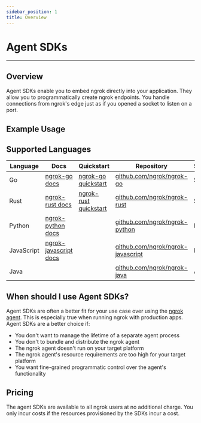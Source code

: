 ```yaml
---
sidebar_position: 1
title: Overview
---
```




# Agent SDKs

---

## Overview

Agent SDKs enable you to embed ngrok directly into your application. They allow
you to programmatically create ngrok endpoints. You handle connections from
ngrok's edge just as if you opened a socket to listen on a port.

## Example Usage

<Tabs groupId="connectivity" queryString="cty">
	<TabItem value="go-sdk" label="Go SDK">
		<RandomGoSdkExample />
	</TabItem>
	<TabItem value="nodejs-sdk" label="NodeJS SDK">
		<RandomNodejsSdkExample />
	</TabItem>
	<TabItem value="python-sdk" label="Python SDK">
		<RandomPythonSdkExample />
	</TabItem>
	<TabItem value="rust-sdk" label="Rust SDK">
		<RandomRustSdkExample />
	</TabItem>
</Tabs>

## Supported Languages

| Language   | Docs                                                               | Quickstart                                      | Repository                                                                     | Status |
| ---------- | ------------------------------------------------------------------ | ----------------------------------------------- | ------------------------------------------------------------------------------ | ------ |
| Go         | [ngrok-go docs](https://pkg.go.dev/golang.ngrok.com/ngrok)         | [ngrok-go quickstart](/getting-started/go/)     | [github.com/ngrok/ngrok-go](https://github.com/ngrok/ngrok-go)                 | Stable |
| Rust       | [ngrok-rust docs](https://docs.rs/ngrok/latest/ngrok/)             | [ngrok-rust quickstart](/getting-started/rust/) | [github.com/ngrok/ngrok-rust](https://github.com/ngrok/ngrok-rust)             | Stable |
| Python     | [ngrok-python docs](https://ngrok.github.io/ngrok-python/)         |                                                 | [github.com/ngrok/ngrok-python](https://github.com/ngrok/ngrok-python)         | Beta   |
| JavaScript | [ngrok-javascript docs](https://ngrok.github.io/ngrok-javascript/) |                                                 | [github.com/ngrok/ngrok-javascript](https://github.com/ngrok/ngrok-javascript) | Beta   |
| Java       |                                                                    |                                                 | [github.com/ngrok/ngrok-java](https://github.com/ngrok/ngrok-java)             | Alpha  |

## When should I use Agent SDKs?

Agent SDKs are often a better fit for your use case over using the [ngrok
agent](/agent/). This is especially true when running ngrok with
production apps. Agent SDKs are a better choice if:

- You don't want to manage the lifetime of a separate agent process
- You don't to bundle and distribute the ngrok agent
- The ngrok agent doesn't run on your target platform
- The ngrok agent's resource requirements are too high for your target platform
- You want fine-grained programmatic control over the agent's functionality

## Pricing

The agent SDKs are available to all ngrok users at no additional charge. You
only incur costs if the resources provisioned by the SDKs incur a cost.
